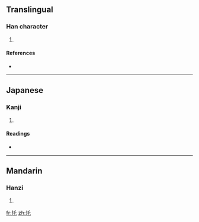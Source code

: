 ==Translingual==

===Han character===
{{Han char|rn=32|rad=土|as=03|sn=6|four=|canj=土竹心 (GHP)}}

# {{defn|Han|sort=土03}}

====References====
* {{Han ref|kx=0223.130|dkj=04884|hdz=10420.010|uh=572B|ud=22315}}

----

==Japanese==

===Kanji===
{{ja-kanji|grade=|rs=土03}}

# {{defn|Japanese|sort=土03}}

====Readings====
* {{ja-readings|on=[[あう]] (au)|kun=}}

----

==Mandarin==

===Hanzi===
{{cmn-hanzi|pin=[[yù]] ([[yu4]])|wg=yü<sup>4</sup>}}

# {{defn|Mandarin|sort=土03}}

[[fr:圫]]
[[zh:圫]]